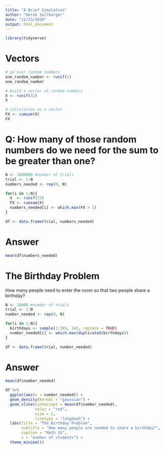 ```yaml
---
title: "A Brief Simulation"
author: "Derek Sollberger"
date: "12/23/2019"
output: html_document
---
```


```r
library(tidyverse)
```

# Vectors

```r
# go over random numbers
one_random_number <- runif(1)
one_random_number

# build a vector of random numbers
X <- runif(32)
X

# calculation on a vector
FX <- cumsum(X)
FX
```

# Q: How many of those random numbers do we need for the sum to be greater than one?

```r
N <- 1000000 #number of trials
trial <- 1:N
numbers_needed <- rep(0, N)

for(i in 1:N){
  X  <- runif(32)
  FX <- cumsum(X)
  numbers_needed[i] <- which.max(FX > 1)
}

df <- data.frame(trial, numbers_needed)
```

# Answer

```r
mean(df$numbers_needed)
```

# The Birthday Problem

How many people need to enter the room so that two people share a birthday?

```r
N <- 10000 #number of trials
trial <- 1:N
number_needed <- rep(0, N)

for(i in 1:N){
  birthdays <- sample(1:365, 145, replace = TRUE)
  number_needed[i] <- which.max(duplicated(birthdays))
}

df <- data.frame(trial, number_needed)
```

# Answer

```r
mean(df$number_needed)
```

```r
df %>%
  ggplot(aes(x = number_needed)) +
  geom_density(kernel = "gaussian") +
  geom_vline(xintercept = mean(df$number_needed), 
             color = "red",
             size = 2,
             linetype = "longdash") +
  labs(title = "The Birthday Problem",
       subtitle = "How many people are needed to share a birthday?",
       caption = "Math 32",
       x = "number of students") +
  theme_minimal()
```

